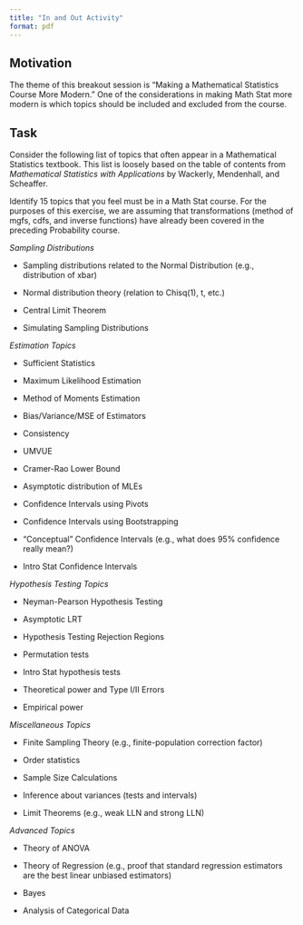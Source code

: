 ```yaml
---
title: "In and Out Activity"
format: pdf
---
```


## Motivation

The theme of this breakout session is "Making a Mathematical Statistics Course More Modern." One of the considerations in making Math Stat more modern is which topics should be included and excluded from the course.

## Task

Consider the following list of topics that often appear in a Mathematical Statistics textbook. This list is loosely based on the table of contents from *Mathematical Statistics with Applications* by Wackerly, Mendenhall, and Scheaffer.

Identify 15 topics that you feel must be in a Math Stat course. For the purposes of this exercise, we are assuming that transformations (method of mgfs, cdfs, and inverse functions) have already been covered in the preceding Probability course.

*Sampling Distributions*

-   Sampling distributions related to the Normal Distribution (e.g., distribution of xbar)

-   Normal distribution theory (relation to Chisq(1), t, etc.) 

-   Central Limit Theorem

-   Simulating Sampling Distributions

*Estimation Topics*

-   Sufficient Statistics

-   Maximum Likelihood Estimation

-   Method of Moments Estimation

-   Bias/Variance/MSE of Estimators

-   Consistency

-   UMVUE

-   Cramer-Rao Lower Bound

-   Asymptotic distribution of MLEs

-   Confidence Intervals using Pivots

-   Confidence Intervals using Bootstrapping

-   "Conceptual" Confidence Intervals (e.g., what does 95% confidence really mean?)

-   Intro Stat Confidence Intervals


*Hypothesis Testing Topics*

-   Neyman-Pearson Hypothesis Testing

-   Asymptotic LRT

-   Hypothesis Testing Rejection Regions

-   Permutation tests

-   Intro Stat hypothesis tests

-   Theoretical power and Type I/II Errors

-   Empirical power

*Miscellaneous Topics*

-   Finite Sampling Theory (e.g., finite-population correction factor)

-   Order statistics

-   Sample Size Calculations

-   Inference about variances (tests and intervals)

-   Limit Theorems (e.g., weak LLN and strong LLN)

*Advanced Topics*

-   Theory of ANOVA

-   Theory of Regression (e.g., proof that standard regression estimators are the best linear unbiased estimators)

-   Bayes

-   Analysis of Categorical Data
